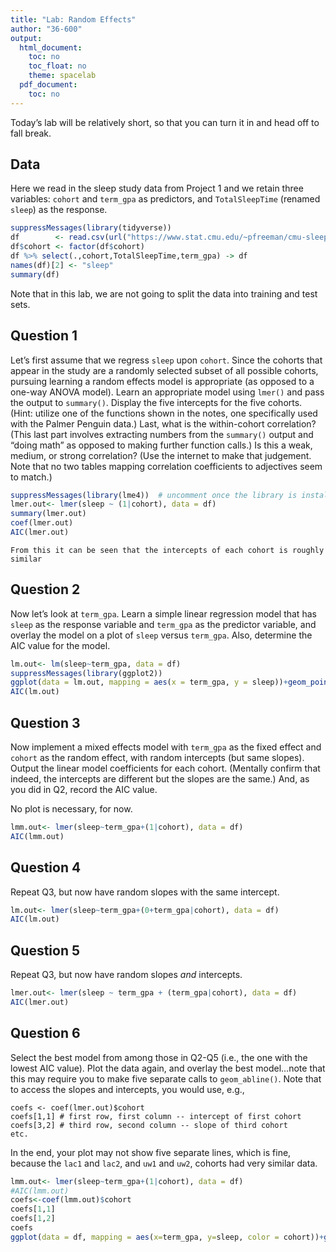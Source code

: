 ```yaml
---
title: "Lab: Random Effects"
author: "36-600"
output:
  html_document:
    toc: no
    toc_float: no
    theme: spacelab
  pdf_document:
    toc: no
---
```


Today's lab will be relatively short, so that you can turn it in and head off to fall break.

## Data

Here we read in the sleep study data from Project 1 and we retain three variables:
`cohort` and `term_gpa` as predictors, and `TotalSleepTime` (renamed `sleep`) as the 
response.
```r
suppressMessages(library(tidyverse))
df        <- read.csv(url("https://www.stat.cmu.edu/~pfreeman/cmu-sleep.csv"))
df$cohort <- factor(df$cohort)
df %>% select(.,cohort,TotalSleepTime,term_gpa) -> df
names(df)[2] <- "sleep"
summary(df)
```

Note that in this lab, we are not going to split the data into training and test sets.

## Question 1

Let's first assume that we regress `sleep` upon `cohort`. Since the cohorts that appear
in the study are a randomly selected subset of all possible cohorts, pursuing learning a
random effects model is appropriate (as opposed to a one-way ANOVA model). Learn an 
appropriate model using `lmer()` and pass the output to `summary()`. Display the five
intercepts for the five cohorts. (Hint: utilize one of the functions shown in the notes,
one specifically used with the Palmer Penguin data.) Last, what is the
within-cohort correlation? (This last part involves extracting numbers from the
`summary()` output and "doing math" as opposed to making further function calls.) Is
this a weak, medium, or strong correlation? (Use the internet to make that judgement. Note
that no two tables mapping correlation coefficients to adjectives seem to match.)
```r
suppressMessages(library(lme4))  # uncomment once the library is installed
lmer.out<- lmer(sleep ~ (1|cohort), data = df)
summary(lmer.out)
coef(lmer.out)
AIC(lmer.out)
```
```
From this it can be seen that the intercepts of each cohort is roughly similar
```

## Question 2

Now let's look at `term_gpa`. Learn a simple linear regression model that has `sleep`
as the response variable and `term_gpa` as the predictor variable, and overlay the model
on a plot of `sleep` versus `term_gpa`. Also, determine the AIC value for the model.
```r
lm.out<- lm(sleep~term_gpa, data = df)
suppressMessages(library(ggplot2))
ggplot(data = lm.out, mapping = aes(x = term_gpa, y = sleep))+geom_point()
AIC(lm.out)
```

## Question 3

Now implement a mixed effects model with `term_gpa` as the fixed effect and `cohort` as
the random effect, with random intercepts (but same slopes). Output the linear model coefficients for each cohort. (Mentally confirm that indeed, the intercepts
are different but the slopes are the same.) And, as you did in Q2, record the AIC value.

No plot is necessary, for now.
```r
lmm.out<- lmer(sleep~term_gpa+(1|cohort), data = df)
AIC(lmm.out)
```

## Question 4

Repeat Q3, but now have random slopes with the same intercept.
```r
lm.out<- lmer(sleep~term_gpa+(0+term_gpa|cohort), data = df)
AIC(lm.out)
```

## Question 5

Repeat Q3, but now have random slopes *and* intercepts.
```r
lmer.out<- lmer(sleep ~ term_gpa + (term_gpa|cohort), data = df)
AIC(lmer.out)
```

## Question 6

Select the best model from among those in Q2-Q5 (i.e., the one with the lowest AIC value).
Plot the data again, and overlay the best model...note that this may require you to make
five separate calls to `geom_abline()`. Note that to access the slopes and intercepts, 
you would use, e.g.,
```
coefs <- coef(lmer.out)$cohort
coefs[1,1] # first row, first column -- intercept of first cohort
coefs[3,2] # third row, second column -- slope of third cohort
etc.
```
In the end, your plot may not show five separate lines, which is fine, because the
`lac1` and `lac2`, and `uw1` and `uw2`, cohorts had very similar data.
```r
lmm.out<- lmer(sleep~term_gpa+(1|cohort), data = df)
#AIC(lmm.out)
coefs<-coef(lmm.out)$cohort
coefs[1,1]
coefs[1,2]
coefs
ggplot(data = df, mapping = aes(x=term_gpa, y=sleep, color = cohort))+geom_point()+geom_abline(slope = coefs[1,2], intercept = coefs[1,1], color = "lightblue")+geom_abline(slope = coefs[2,2], intercept = coefs[2,1], color = "cyan4")+geom_abline(slope = coefs[3,2], intercept = coefs[3,1], color = "darkgoldenrod")+geom_abline(slope = coefs[4,2], intercept = coefs[4,1], color = "darkorchid4")+geom_abline(slope = coefs[1,2], intercept = coefs[1,1], color = "darkseagreen3")
```

